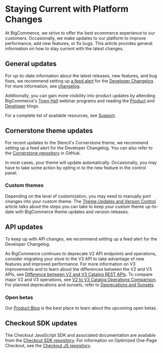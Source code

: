 # Staying Current with Platform Changes

 


At BigCommerce, we strive to offer the best ecommerce experience to our customers. Occasionally, we make updates to our platform to improve performance, add new features, or fix bugs. This article provides general information on how to stay current with the latest changes.

## General updates

For up-to-date information about the latest releases, new features, and bug fixes, we recommend setting up [a feed alert](https://bcdevchangelog.noticeable.news/feeds) for the [Developer Changelog](/changelog). For more information, see [changelog](/api-docs/partner/getting-started/support#changelog).

Additionally, you can gain more visibility into product updates by attending BigCommerce's [Town Hall](https://support.bigcommerce.com/s/article/BigCommerce-Town-Halls) webinar programs and reading the [Product](https://support.bigcommerce.com/s/blog) and [Developer](https://medium.com/bigcommerce-developer-blog) blogs.

For a complete list of available resources, see [Support](/docs/start/about/support). 

## Cornerstone theme updates

For recent updates to the Stencil's Cornerstone theme, we recommend setting up a feed alert for the Developer Changelog. You can also refer to the [Cornerstone repository](https://github.com/bigcommerce/cornerstone/) in GitHub.

In most cases, your theme will update automatically. Occasionally, you may have to take some action by opting in to the new feature in the control panel.

### Custom themes

Depending on the level of customization, you may need to manually port changes into your custom theme. The [Theme Updates and Version Control](/docs/storefront/stencil/deployment/updates-and-version-control) article talks about the steps you can take to keep your custom theme up-to-date with BigCommerce theme updates and version releases.

## API updates

To keep up with API changes, we recommend setting up a feed alert for the Developer Changelog.

As BigCommerce continues to deprecate V2 API endpoints and operations, consider migrating your store to the V3 API to take advantage of new features and improved performance. For more information on V3 improvements and to learn about the differences between the V2 and V3 APIs, see [Difference between V2 and V3 Catalog REST APIs](/docs/store-operations/catalog/migration). To compare major V2 and V3 operations, see [V2 to V3 Catalog Operations Comparison](/docs/store-operations/catalog/migration/guide). For planned deprecations and sunsets, refer to [Deprecations and Sunsets](/docs/start/best-practices/sunsets).

### Open betas

Our [Product Blog](https://support.bigcommerce.com/s/blog) is the best place to learn about the upcoming open betas. 

## Checkout SDK updates

The Checkout JavaScript SDK and associated documentation are available from the [Checkout SDK repository](https://github.com/bigcommerce/checkout-sdk-js). For information on Optimized One-Page Checkout, see the [Checkout JS repository](https://github.com/bigcommerce/checkout-js).
